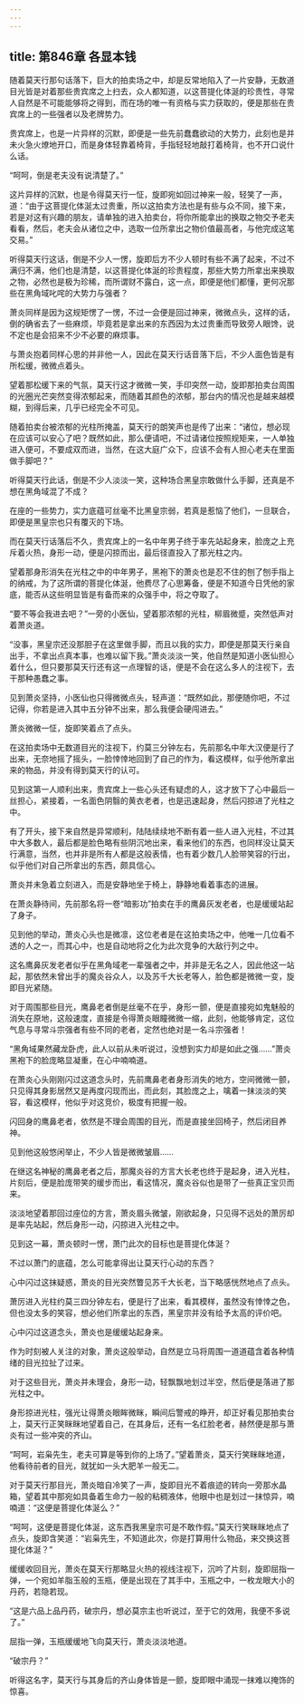 ```yaml
---
---
---
```

title: 第846章 各显本钱
---



随着莫天行那句话落下，巨大的拍卖场之中，却是反常地陷入了一片安静，无数道目光皆是对着那些贵宾席之上扫去，众人都知道，以这菩提化体涎的珍贵性，寻常人自然是不可能能够将之得到，而在场的唯一有资格与实力获取的，便是那些在贵宾席上的一些强者以及老牌势力。

贵宾席上，也是一片异样的沉默，即便是一些先前蠢蠢欲动的大势力，此刻也是并未火急火燎地开口，而是身体轻靠着椅背，手指轻轻地敲打着椅背，也不开口说什么话。

“呵呵，倒是老夫没有说清楚了。”

这片异样的沉默，也是令得莫天行一怔，旋即宛如回过神来一般，轻笑了一声，道：“由于这菩提化体涎太过贵重，所以这拍卖方法也是有些与众不同，接下来，若是对这有兴趣的朋友，请单独的进入拍卖台，将你所能拿出的换取之物交予老夫看看，然后，老夫会从诸位之中，选取一位所拿出之物价值最高者，与他完成这笔交易。”

听得莫天行这话，倒是不少人一愣，旋即后方不少人顿时有些不满了起来，不过不满归不满，他们也是清楚，以这菩提化体涎的珍贵程度，那些大势力所拿出来换取之物，必然也是极为珍稀，而所谓财不露白，这一点，即便是他们都懂，更何况那些在黑角域叱咤的大势力与强者？

萧炎同样是因为这规矩愣了一愣，不过一会便是回过神来，微微点头，这样的话，倒的确省去了一些麻烦，毕竟若是拿出来的东西因为太过贵重而导致旁人眼馋，说不定也是会招来不少不必要的麻烦事。

与萧炎抱着同样心思的并非他一人，因此在莫天行话音落下后，不少人面色皆是有所松缓，微微点着头。

望着那松缓下来的气氛，莫天行这才微微一笑，手印突然一动，旋即那拍卖台周围的光圈光芒突然变得浓郁起来，而随着其颜色的浓郁，那台内的情况也是越来越模糊，到得后来，几乎已经完全不可见。

随着拍卖台被浓郁的光柱所掩盖，莫天行的朗笑声也是传了出来：“诸位，想必现在应该可以安心了吧？既然如此，那么便请吧，不过请诸位按照规矩来，一人单独进入便可，不要成双而进，当然，在这大庭广众下，应该不会有人担心老夫在里面做手脚吧？”

听得莫天行此话，倒是不少人淡淡一笑，这种场合黑皇宗敢做什么手脚，还真是不想在黑角域混了不成？

在座的一些势力，实力底蕴可丝毫不比黑皇宗弱，若真是惹恼了他们，一旦联合，即便是黑皇宗也只有覆灭的下场。

而在莫天行话落后不久，贵宾席上的一名中年男子终于率先站起身来，脸庞之上充斥着火热，身形一动，便是闪掠而出，最后径直投入了那光柱之内。

望着那身形消失在光柱之中的中年男子，黑袍下的萧炎也是忍不住的刨了刨手指上的纳戒，为了这所谓的菩提化体涎，他费尽了心思筹备，便是不知道今日凭他的家底，能否从这些明显皆是有备而来的众强手中，将之夺取了。

“要不等会我进去吧？”一旁的小医仙，望着那浓郁的光柱，柳眉微蹙，突然低声对着萧炎道。

“没事，黑皇宗还没那胆子在这里做手脚，而且以我的实力，即便是那莫天行亲自出手，不拿出点真本事，也难以留下我。”萧炎淡淡一笑，他自然是知道小医仙担心着什么，但只要那莫天行还有这一点理智的话，便是不会在这么多人的注视下，去干那种愚蠢之事。

见到萧炎坚持，小医仙也只得微微点头，轻声道：“既然如此，那便随你吧，不过记得，你若是进入其中五分钟不出来，那么我便会硬闯进去。”

萧炎微微一怔，旋即笑着点了点头。

在这拍卖场中无数道目光的注视下，约莫三分钟左右，先前那名中年大汉便是行了出来，无奈地摇了摇头，一脸悻悻地回到了自己的作为，看这模样，似乎他所拿出来的物品，并没有得到莫天行的认可。

见到这第一人顺利出来，贵宾席上一些心头还有疑虑的人，这才放下了心中最后一丝担心，紧接着，一名面色阴翳的黄衣老者，也是迅速起身，然后闪掠进了光柱之中。

有了开头，接下来自然是异常顺利，陆陆续续地不断有着一些人进入光柱，不过其中大多数人，最后都是脸色略有些阴沉地出来，看来他们的东西，也同样没让莫天行满意，当然，也并非是所有人都是这般表情，也有着少数几人脸带笑容的行出，似乎他们对自己所拿出的东西，颇具信心。

萧炎并未急着立刻进入，而是安静地坐于椅上，静静地看着事态的进展。

在萧炎静待间，先前那名将一卷“暗影功”拍卖在手的鹰鼻灰发老者，也是缓缓站起了身子。

见到他的举动，萧炎心头也是微凛，这位老者是在这拍卖场之中，他唯一几位看不透的人之一，而其心中，也是自动地将之化为此次竞争的大敌行列之中。

这名鹰鼻灰发老者似乎在黑角域老一辈强者之中，并非是无名之人，因此他这一站起，那依然未曾出手的魔炎谷众人，以及苏千大长老等人，脸色都是微微一变，旋即目光紧随。

对于周围那些目光，鹰鼻老者倒是丝毫不在乎，身形一颤，便是直接宛如鬼魅般的消失在原地，这般速度，直接是令得萧炎眼瞳微微一缩，此刻，他能够肯定，这位气息与寻常斗宗强者有些不同的老者，定然也绝对是一名斗宗强者！

“黑角域果然藏龙卧虎，此人以前从未听说过，没想到实力却是如此之强……”萧炎黑袍下的脸庞略显凝重，在心中喃喃道。

在萧炎心头刚刚闪过这道念头时，先前鹰鼻老者身形消失的地方，空间微微一颤，只见得其身影居然又是再度闪现而出，而此刻，其脸庞之上，噙着一抹淡淡的笑容，看这模样，他似乎对这竞价，极度有把握一般。

闪回身的鹰鼻老者，依然是不理会周围的目光，而是直接坐回椅子，然后闭目养神。

见到他这般悠闲举止，不少人皆是微微皱眉……

在继这名神秘的鹰鼻老者之后，那魔炎谷的方言大长老也终于是起身，进入光柱，片刻后，便是脸庞带笑的缓步而出，看这情况，魔炎谷似也是带了一些真正宝贝而来。

淡淡地望着那回过座位的方言，萧炎眉头微皱，刚欲起身，只见得不远处的萧厉却是率先站起，然后身形一动，闪掠进入光柱之中。

见到这一幕，萧炎顿时一愣，萧门此次的目标也是菩提化体涎？

不过以萧门的底蕴，怎么可能拿得出让莫天行心动的东西？

心中闪过这抹疑惑，萧炎的目光突然瞥见苏千大长老，当下略感恍然地点了点头。

萧厉进入光柱约莫三四分钟左右，便是行了出来，看其模样，虽然没有悻悻之色，但也没太多的笑容，想必他们所拿出的东西，黑皇宗并没有给予太高的评价吧。

心中闪过这道念头，萧炎也是缓缓站起身来。

作为时刻被人关注的对象，萧炎这般举动，自然是立马将周围一道道蕴含着各种情绪的目光拉扯了过来。

对于这些目光，萧炎并未理会，身形一动，轻飘飘地划过半空，然后便是落进了那光柱之中。

身形掠进光柱，强光让得萧炎眼眸微眯，瞬间后警戒的睁开，却正好看见那拍卖台上，莫天行正笑眯眯地望着自己，在其身后，还有一名红脸老者，赫然便是那与萧炎有过一些冲突的齐山。

“呵呵，岩枭先生，老夫可算是等到你的上场了。”望着萧炎，莫天行笑眯眯地道，他看待前者的目光，就犹如一头大肥羊一般无二。

对于莫天行那目光，萧炎暗自冷笑了一声，旋即目光不着痕迹的转向一旁那水晶箱，望着其中那宛如具备着生命力一般的粘稠液体，他眼中也是划过一抹惊异，喃喃道：“这便是菩提化体涎么？”

“呵呵，这便是菩提化体涎，这东西我黑皇宗可是不敢作假。”莫天行笑眯眯地点了点头，旋即含笑道：“岩枭先生，不知道此次，你是打算用什么物品，来交换这菩提化体涎？”

缓缓收回目光，萧炎在莫天行那略显火热的视线注视下，沉吟了片刻，旋即屈指一弹，一个宛如羊脂玉般的玉瓶，便是出现在了其手中，玉瓶之中，一枚龙眼大小的丹药，若隐若现。

“这是六品上品丹药，破宗丹，想必莫宗主也听说过，至于它的效用，我便不多说了。”

屈指一弹，玉瓶缓缓地飞向莫天行，萧炎淡淡地道。

“破宗丹？”

听得这名字，莫天行与其身后的齐山身体皆是一颤，旋即眼中涌现一抹难以掩饰的惊喜。
